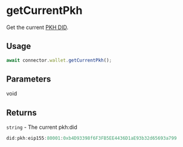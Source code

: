 # getCurrentPkh

Get the current [PKH DID](https://developers.ceramic.network/docs/advanced/standards/accounts/pkh-did/).

## Usage

```js
await connector.wallet.getCurrentPkh();
```

## Parameters

void

## Returns

`string` - The current pkh:did

```js
did:pkh:eip155:80001:0xb4D93398f6F3FB5EE4436D1aE93b32d65693a799
```
